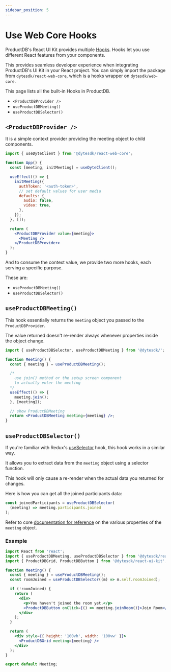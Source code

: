```yaml
---
sidebar_position: 5
---
```


# Use Web Core Hooks

ProductDB's React UI Kit provides multiple
[Hooks](https://beta.reactjs.org/reference/react). Hooks let you use different
React features from your components.

This provides seamless developer experience when integrating ProductDB's UI Kit in
your React project. You can simply import the package from
`dytesdk/react-web-core`, which is a hooks wrapper on `dytesdk/web-core`.

This page lists all the built-in Hooks in ProductDB.

- `<ProductDBProvider />`
- `useProductDBMeeting()`
- `useProductDBSelector()`

## `<ProductDBProvider />`

It is a simple context provider providing the meeting object to child
components.

```jsx
import { useDyteClient } from '@dytesdk/react-web-core';

function App() {
  const [meeting, initMeeting] = useDyteClient();

  useEffect(() => {
    initMeeting({
      authToken: '<auth-token>',
      // set default values for user media
      defaults: {
        audio: false,
        video: true,
      },
    });
  }, []);

  return (
    <ProductDBProvider value={meeting}>
      <Meeting />
    </ProductDBProvider>
  );
}
```

And to consume the context value, we provide two more hooks, each serving a
specific purpose.

These are:

- `useProductDBMeeting()`
- `useProductDBSelector()`

## `useProductDBMeeting()`

This hook essentially returns the `meeting` object you passed to the
`ProductDBProvider`.

The value returned doesn't re-render always whenever properties inside the
object change.

```jsx
import { useProductDBSelector, useProductDBMeeting } from '@dytesdk/';

function Meeting() {
  const { meeting } = useProductDBMeeting();

  /*
    use join() method or the setup screen component
    to actually enter the meeting
  */
  useEffect(() => {
    meeting.join();
  }, [meeting]);

  // show ProductDBMeeting
  return <ProductDBMeeting meeting={meeting} />;
}
```

## `useProductDBSelector()`

If you're familiar with Redux's
[useSelector](https://react-redux.js.org/api/hooks#useselector) hook, this hook
works in a similar way.

It allows you to extract data from the `meeting` object using a selector
function.

This hook will only cause a re-render when the actual data you returned for
changes.

Here is how you can get all the joined participants data:

```jsx
const joinedParticipants = useProductDBSelector(
  (meeting) => meeting.participants.joined
);
```

Refer to core [documentation for reference](/web-core/reference/ProductDBClient) on
the various properties of the `meeting` object.

### Example

```jsx
import React from 'react';
import { useProductDBMeeting, useProductDBSelector } from '@dytesdk/react-web-core';
import { ProductDBGrid, ProductDBButton } from '@dytesdk/react-ui-kit';

function Meeting() {
  const { meeting } = useProductDBMeeting();
  const roomJoined = useProductDBSelector((m) => m.self.roomJoined);

  if (!roomJoined) {
    return (
      <div>
        <p>You haven't joined the room yet.</p>
        <ProductDBButton onClick={() => meeting.joinRoom()}>Join Room</ProductDBButton>
      </div>
    );
  }

  return (
    <div style={{ height: '100vh', width: '100vw' }}>
      <ProductDBGrid meeting={meeting} />
    </div>
  );
}

export default Meeting;
```

<head>
  <title>React UI Kit Use Web Core Hooks</title>
</head>
